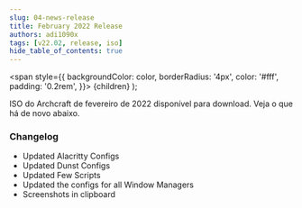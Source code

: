 ```yaml
---
slug: 04-news-release
title: February 2022 Release
authors: adi1090x
tags: [v22.02, release, iso]
hide_table_of_contents: true
---
```


<!-- Badges -->
  <span
    style={{
      backgroundColor: color,
      borderRadius: '4px',
      color: '#fff',
      padding: '0.2rem',
    }}>
    {children}
  </span>
);

ISO do Archcraft de fevereiro de 2022 disponível para download. Veja o que há de novo abaixo.

<!--truncate-->

### Changelog

- Updated Alacritty Configs
- Updated Dunst Configs
- Updated Few Scripts
- Updated the configs for all Window Managers
- Screenshots in clipboard
